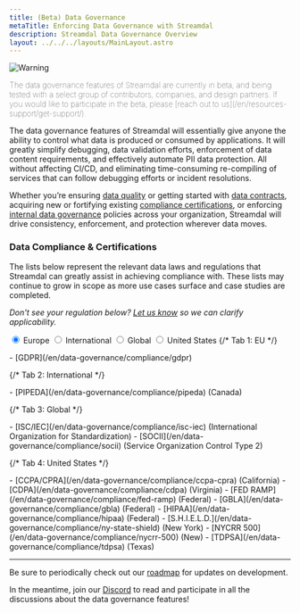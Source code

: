 ```yaml
---
title: (Beta) Data Governance
metaTitle: Enforcing Data Governance with Streamdal
description: Streamdal Data Governance Overview
layout: ../../../layouts/MainLayout.astro
---
```




<Changes />

<Notification type="checked">
  <img src={beta} alt="Warning" />
  <p style="font-weight: lighter;">The data governance features of Streamdal 
  are currently in beta, and being tested with a select group of contributors, 
  companies, and design partners. If you would like to participate in the beta, 
  please 
  [reach out to us](/en/resources-support/get-support/).</p>
</Notification>

The data governance features of Streamdal will essentially give anyone the 
ability to control what data is produced or consumed by applications. It will 
greatly simplify debugging, data validation efforts, enforcement of data 
content requirements, and effectively automate PII data protection. All without 
affecting CI/CD, and eliminating time-consuming re-compiling of services that 
can follow debugging efforts or incident resolutions.

Whether you’re ensuring [data quality](/en/data-governance/data-quality) 
or getting started with [data contracts](/en/data-governance/data-quality), 
acquiring new or fortifying existing 
[compliance certifications](/en/data-governance/overview/#data-compliance--certifications), 
or enforcing [internal data governance](/en/data-governance/data-quality#internal-data-governance) 
policies across your organization, Streamdal will drive consistency, 
enforcement, and protection wherever data moves. 

### Data Compliance & Certifications

The lists below represent the relevant data laws and regulations that Streamdal 
can greatly assist in achieving compliance with. These lists may continue to 
grow in scope as more use cases surface and case studies are completed.

_Don't see your regulation below? 
[Let us know](/en/resources-support/get-support/) so we can clarify 
applicability._

<div class="pc-tabx w-full max-w-2xl m-0">
  <input checked id="tab1" type="radio" name="pct" class="hidden peer/tab1" />
  <label
    for="tab1"
    class="font-medium text-sm leading-7 float-left py-4 px-6 border-b-2 border-purple-divider mb--4 text-white peer-checked/tab1:border-b-4 peer-checked/tab1:border-purple-bright peer-checked/tab1:font-bold"
  >
    Europe
  </label>
  <input id="tab2" type="radio" name="pct" class="hidden peer/tab2" />
  <label
    for="tab2"
    class="font-medium text-sm leading-7 float-left py-4 px-6 border-b-2 border-purple-divider mb--4 text-white peer-checked/tab2:border-b-4 peer-checked/tab2:border-purple-bright peer-checked/tab2:font-bold"
  >
    International
  </label>
  <input id="tab3" type="radio" name="pct" class="hidden peer/tab3" />
  <label
    for="tab3"
    class="font-medium text-sm leading-7 float-left py-4 px-6 border-b-2 border-purple-divider mb--4 text-white peer-checked/tab3:border-b-4 peer-checked/tab3:border-purple-bright peer-checked/tab3:font-bold"
  >
    Global
  </label>
  <input id="tab4" type="radio" name="pct" class="hidden peer/tab4" />
  <label
    for="tab4"
    class="font-medium text-sm leading-7 float-left py-4 px-6 border-b-2 border-purple-divider mb--4 text-white peer-checked/tab4:border-b-4 peer-checked/tab4:border-purple-bright peer-checked/tab4:font-bold"
  >
    United States
  </label>
{/* Tab 1: EU */}
  <div class="hidden peer-checked/tab1:block clear-both p-5 w-full">
<p>
- [GDPR](/en/data-governance/compliance/gdpr)
</p>
  </div>
{/* Tab 2: International */}
  <div class="hidden peer-checked/tab2:block clear-both p-5 w-full">
<p>
- [PIPEDA](/en/data-governance/compliance/pipeda) (Canada)
</p>
  </div>
{/* Tab 3: Global */}
  <div class="hidden peer-checked/tab3:block clear-both p-5 w-full">
<p>
- [ISC/IEC](/en/data-governance/compliance/isc-iec) 
  (International Organization for Standardization)
- [SOCII](/en/data-governance/compliance/socii) 
  (Service Organization Control Type 2)
</p>
  </div>
{/* Tab 4: United States */}
    <div class="hidden peer-checked/tab4:block clear-both p-5 w-full">
<p>
- [CCPA/CPRA](/en/data-governance/compliance/ccpa-cpra) (California)
- [CDPA](/en/data-governance/compliance/cdpa) (Virginia)
- [FED RAMP](/en/data-governance/compliance/fed-ramp) (Federal)
- [GBLA](/en/data-governance/compliance/gbla) (Federal)
- [HIPAA](/en/data-governance/compliance/hipaa) (Federal)
- [S.H.I.E.L.D.](/en/data-governance/compliance/ny-state-shield) (New York)
- [NYCRR 500](/en/data-governance/compliance/nycrr-500) (New)
- [TDPSA](/en/data-governance/compliance/tdpsa) (Texas)
</p>
  </div>
</div>

---

Be sure to periodically check out our 
[roadmap](/en/resources-support/roadmap) for updates on 
development.

In the meantime, join our [Discord](https://discord.gg/streamdal) to read and 
participate in all the discussions about the data governance features!